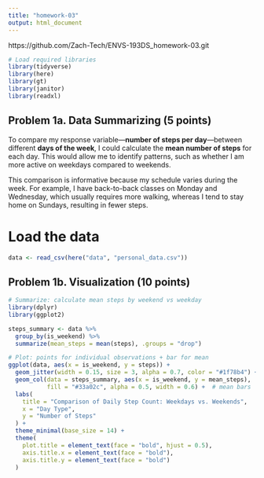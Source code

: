 ```yaml
---
title: "homework-03"
output: html_document
---
```


https://github.com/Zach-Tech/ENVS-193DS_homework-03.git


```r
# Load required libraries
library(tidyverse)
library(here)
library(gt)
library(janitor)
library(readxl)
```

## Problem 1a. Data Summarizing (5 points)

To compare my response variable—**number of steps per day**—between different **days of the week**, I could calculate the **mean number of steps** for each day. This would allow me to identify patterns, such as whether I am more active on weekdays compared to weekends.

This comparison is informative because my schedule varies during the week. For example, I have back-to-back classes on Monday and Wednesday, which usually requires more walking, whereas I tend to stay home on Sundays, resulting in fewer steps.

# Load the data
```r
data <- read_csv(here("data", "personal_data.csv"))
```

## Problem 1b. Visualization (10 points)

```r
# Summarize: calculate mean steps by weekend vs weekday
library(dplyr)
library(ggplot2)

steps_summary <- data %>%
  group_by(is_weekend) %>%
  summarize(mean_steps = mean(steps), .groups = "drop")

# Plot: points for individual observations + bar for mean
ggplot(data, aes(x = is_weekend, y = steps)) +
  geom_jitter(width = 0.15, size = 3, alpha = 0.7, color = "#1f78b4") +  # individual data
  geom_col(data = steps_summary, aes(x = is_weekend, y = mean_steps), 
           fill = "#33a02c", alpha = 0.5, width = 0.6) +  # mean bars
  labs(
    title = "Comparison of Daily Step Count: Weekdays vs. Weekends",
    x = "Day Type",
    y = "Number of Steps"
  ) +
  theme_minimal(base_size = 14) +
  theme(
    plot.title = element_text(face = "bold", hjust = 0.5),
    axis.title.x = element_text(face = "bold"),
    axis.title.y = element_text(face = "bold")
  )
```
